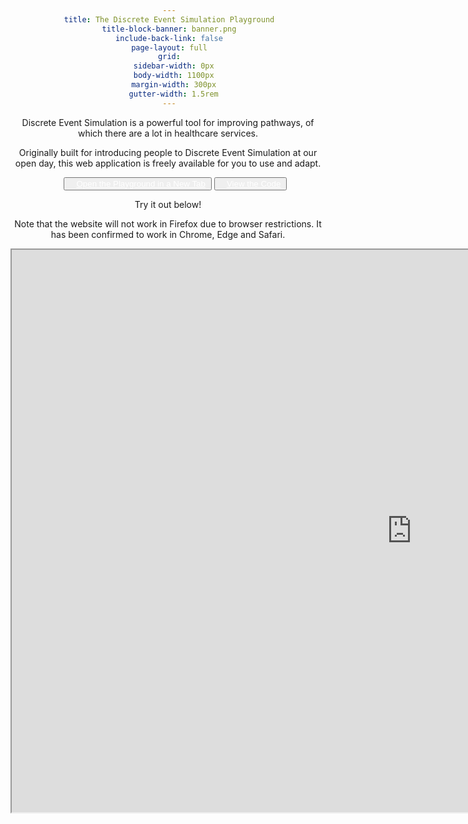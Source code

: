 ```yaml
---
title: The Discrete Event Simulation Playground
title-block-banner: banner.png
include-back-link: false
page-layout: full
grid:
  sidebar-width: 0px
  body-width: 1100px
  margin-width: 300px
  gutter-width: 1.5rem
---
```


```{=html}
<style>

body {
	text-align: center;
}

a {
	color: rgb(255, 255, 255);
	text-decoration: underline;
	-webkit-text-decoration: underline;
	-moz-text-decoration: underline;
	-ms-text-decoration: underline;
	-o-text-decoration: underline;
  padding: 2px
}

.custom-button:hover a {
  background-color: white;    /* White background on hover */
  color: #3d3d3d;              /* Grey text on hover */
  border-color: #3498db;      /* Blue border on hover */
}

</style>
```

Discrete Event Simulation is a powerful tool for improving pathways, of which there are a lot in healthcare services.

Originally built for introducing people to Discrete Event Simulation at our open day, this web application is freely available for you to use and adapt.

```{=html}
<div class="project-link-buttons">
    <ul class="project-links">
        <button class="custom-button"><a href="https://hsma-programme.github.io/Teaching_DES_Concepts_Streamlit/"><i class="fa-solid fa-globe"></i><span style="padding-left: 10px;">Open the Playground in a New Tab</span></a></button>
        <button class="custom-button"><a href="https://github.com/hsma-programme/Teaching_DES_Concepts_Streamlit"><i class="fa-brands fa-github"></i><span style="padding-left: 10px;">View the Code</span></a></button>
    </ul>
</div>
```

Try it out below!

:::{.callout-important appearance="minimal"}
Note that the website will not work in Firefox due to browser restrictions.
It has been confirmed to work in Chrome, Edge and Safari.
:::

```{=html}
<iframe width="1280" height="900" src="https://hsma-programme.github.io/Teaching_DES_Concepts_Streamlit/" title="HSMA DES Playground"></iframe>
```
